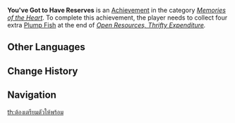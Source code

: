 {{Achievement Infobox
|title        = 
|id           = 84129
|order id     = 7010
|category     = Memories of the Heart
|description  = Fish? The more the merrier, of course!
|requirements = Collect four extra [[Plump Fish]] at the end of ''[[Starting From Zero#Open Resources, Thrifty Expenditure|Open Resources, Thrifty Expenditure]].''
|primogems    = 5
|tracking     = 
|hidden       = 1
|quest        = The Jade Chamber's Returning Guest
|topic        = 
}}
'''You've Got to Have Reserves''' is an [[Achievement]] in the category ''[[Memories of the Heart]]''. To complete this achievement, the player needs to collect four extra [[Plump Fish]] at the end of ''[[Starting From Zero#Open Resources, Thrifty Expenditure|Open Resources, Thrifty Expenditure]].''
<!--
==Trivia==

==Video Guides==
{{EVT
|video1   = 
|caption1 = 
}}
-->
==Other Languages==
{{Other Languages|default_hidden=1
|en      = You've Got to Have Reserves
|zhs     = 有备才能无患
|zhs_rm  = Yǒu Bèi Cáinéng Wú Huàn
|zht     = 有備才能無患
|zht_rm  = Yǒu Bèi Cáinéng Wú Huàn
|zh_note = References the idiom {{Lang|mini=1|zh={{wt|有備無患|有备无患}}|zh_rm=yǒu bèi wú huàn|zh_tl=when there is precaution, there is no danger}}.
|ja      = 備えあれば憂いなし
|ja_rm   = Sonae Areba Urei Nashi
|ko      = 유비무환
|ko_rm   = 
|es      = Reservas pesqueras
|fr      = Après la préparation, la décontraction
|ru      = Никуда без припасов
|th      = ต้องเตรียมตัวให้พร้อม
|th_rm   = 
|vi      = Cẩn Tắc Vô Ưu
|de      = Reserven sind wichtig!
|id      = Lebih Baik Berjaga-jaga
|pt      = É Preciso Se Preparar
}}

==Change History==
{{Change History|2.4}}
<!--
==References==
{{Reflist}}
-->
==Navigation==
{{Achievement Navbox|Memories of the Heart}}
[[th:ต้องเตรียมตัวให้พร้อม]]